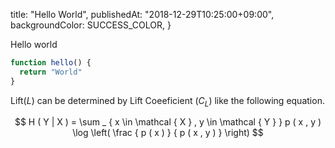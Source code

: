 
  title: "Hello World",
  publishedAt: "2018-12-29T10:25:00+09:00",
  backgroundColor: SUCCESS_COLOR,
}


Hello world

```js
function hello() {
  return "World"
}
```

Lift($L$) can be determined by Lift Coeeficient ($C_L$) like the following equation.

$$
H ( Y | X ) = \sum _ { x \in \mathcal { X } , y \in \mathcal { Y } } p ( x , y ) \log \left( \frac { p ( x ) } { p ( x , y ) } \right)
$$
